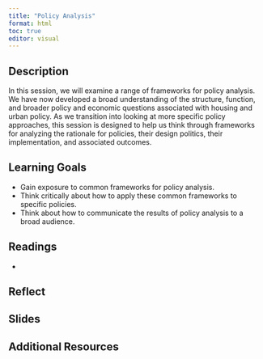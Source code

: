 ```yaml
---
title: "Policy Analysis"
format: html
toc: true
editor: visual
---
```


## Description

In this session, we will examine a range of frameworks for policy analysis. We have now developed a broad understanding of the structure, function, and broader policy and economic questions associated with housing and urban policy. As we transition into looking at more specific policy approaches, this session is designed to help us think through frameworks for analyzing the rationale for policies, their design politics, their implementation, and associated outcomes.

## Learning Goals

- Gain exposure to common frameworks for policy analysis.
- Think critically about how to apply these common frameworks to specific policies.
- Think about how to communicate the results of policy analysis to a broad audience.

## Readings

- 

## Reflect

## Slides

## Additional Resources
